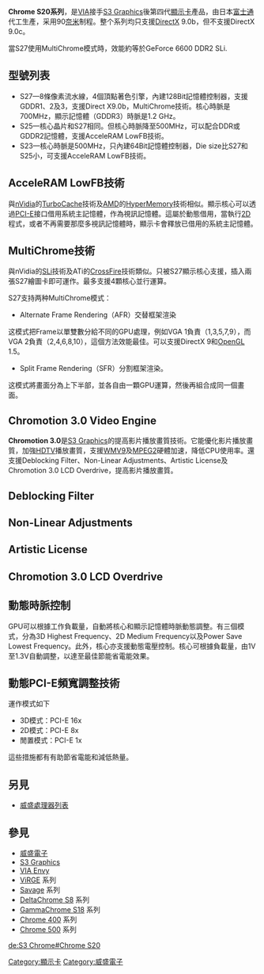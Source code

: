 {{多個問題|
{{Expand|time=2011-05-14T17:17:42+00:00}}
{{Expert|time=2011-05-14T17:17:42+00:00}}
{{Update|time=2011-05-14T17:17:42+00:00}}
}}
'''Chrome S20系列'''，是[[VIA|VIA]]接手[[S3_Graphics|S3 Graphics]]後第四代[[顯示卡|顯示卡]]產品，由日本[[富士通|富士通]]代工生產，采用90[[奈米|奈米]]制程。整个系列均只支援[[DirectX|DirectX]] 9.0b，但不支援DirectX 9.0c。

當S27使用MultiChrome模式時，效能約等於GeForce 6600 DDR2 SLi.

== 型號列表 ==
*S27—8條像素流水線，4個頂點著色引擎，內建128Bit記憶體控制器，支援GDDR1、2及3，支援Direct X9.0b，MultiChrome技術。核心時脈是700MHz，顯示記憶體（GDDR3）時脈是1.2 GHz。
*S25—核心晶片和S27相同。但核心時脈降至500MHz，可以配合DDR或GDDR2記憶體，支援AcceleRAM LowFB技術。
*S23—核心時脈是500MHz，只內建64Bit記憶體控制器，Die size比S27和S25小，可支援AcceleRAM LowFB技術。

== AcceleRAM LowFB技術 ==
與[[nVidia|nVidia]]的[[TurboCache|TurboCache]]技術及[[AMD|AMD]]的[[HyperMemory|HyperMemory]]技術相似。顯示核心可以透過[[PCI-E|PCI-E]]接口借用系統主記憶體，作為視訊記憶體。這屬於動態借用，當執行[[2D|2D]]程式，或者不再需要那麼多視訊記憶體時，顯示卡會釋放已借用的系統主記憶體。

== MultiChrome技術 ==
與nVidia的[[SLi|SLi]]技術及ATi的[[CrossFire|CrossFire]]技術類似。只被S27顯示核心支援，插入兩張S27繪圖卡即可運作。最多支援4顆核心並行運算。

S27支持两种MultiChrome模式：
*Alternate Frame Rendering（AFR）交替框架渲染
这模式把Frame以單雙數分給不同的GPU處理，例如VGA 1負責（1,3,5,7,9），而VGA 2負責（2,4,6,8,10），這個方法效能最佳。可以支援DirectX 9和[[OpenGL|OpenGL]] 1.5。

*Split Frame Rendering（SFR）分割框架渲染。
这模式將畫面分為上下半部，並各自由一顆GPU運算，然後再組合成同一個畫面。

== Chromotion 3.0 Video Engine ==
'''Chromotion 3.0'''是[[S3_Graphics|S3 Graphics]]的提高影片播放畫質技術。它能優化影片播放畫質，加強[[HDTV|HDTV]]播放畫質，支援[[WMV9|WMV9]]及[[MPEG2|MPEG2]]硬體加速，降低CPU使用率。還支援Deblocking Filter、Non-Linear Adjustments、Artistic License及Chromotion 3.0 LCD Overdrive，提高影片播放畫質。

== Deblocking Filter ==
{{空章節|time=2018-05-16T19:53:40+00:00|section=5}}

==Non-Linear Adjustments==
== Artistic License ==
==Chromotion 3.0 LCD Overdrive==
== 動態時脈控制 ==
GPU可以根據工作負載量，自動將核心和顯示記憶體時脈動態調整。有三個模式，分為3D Highest Frequency、2D Medium Frequency以及Power Save Lowest Frequency。此外，核心亦支援動態電壓控制。核心可根據負載量，由1V至1.3V自動調整，以達至最佳節能省電能效果。

== 動態PCI-E頻寬調整技術 ==
運作模式如下

*3D模式：PCI-E 16x
*2D模式：PCI-E 8x
*閒置模式：PCI-E 1x

這些措施都有有助節省電能和減低熱量。

== 另見 ==
* [[威盛處理器列表|威盛處理器列表]]

== 參見 ==
* [[威盛電子|威盛電子]]
* [[S3_Graphics|S3 Graphics]]
* [[VIA_Envy|VIA Envy]]
* [[S3_ViRGE|ViRGE]] 系列
* [[S3_Savage|Savage]] 系列
* [[DeltaChrome_S8|DeltaChrome S8]] 系列
* [[GammaChrome_S18|GammaChrome S18]] 系列
* [[Chrome_400系列显卡|Chrome 400]] 系列
* [[Chrome_500系列显卡|Chrome 500]] 系列

{{VIA}}
{{S3 Graphics Chips}}

[[Category:顯示卡|Category:顯示卡]]
[[Category:威盛電子|Category:威盛電子]]

[[de:S3_Chrome#Chrome_S20|de:S3 Chrome#Chrome S20]]